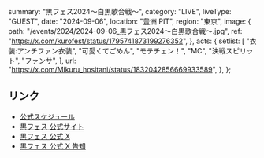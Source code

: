   summary: "黒フェス2024〜白黒歌合戦〜",
  category: "LIVE",
  liveType: "GUEST",
  date: "2024-09-06",
  location: "豊洲 PIT",
  region: "東京",
  image: {
    path: "/events/2024/2024-09-06_黒フェス2024〜白黒歌合戦〜.jpg",
    ref: "https://x.com/kurofest/status/1795741873199276352",
  },
  acts: {
    setlist: [
      "衣装:アンチファン衣装",
      "可愛くてごめん",
      "モテチェン！",
      "MC",
      "決戦スピリット",
      "ファンサ",
    ],
    url: "https://x.com/Mikuru_hositani/status/1832042856669933589",
  },
};

## リンク

- [公式スケジュール](https://takanenonadeshiko.jp/events/event/黒フェス2024〜白黒歌合戦〜/)
- [黒フェス 公式サイト](http://kurofes.net/)
- [黒フェス 公式 X](https://x.com/kurofest)
- [黒フェス 公式 X 告知](https://x.com/kurofest/status/1795741873199276352)
